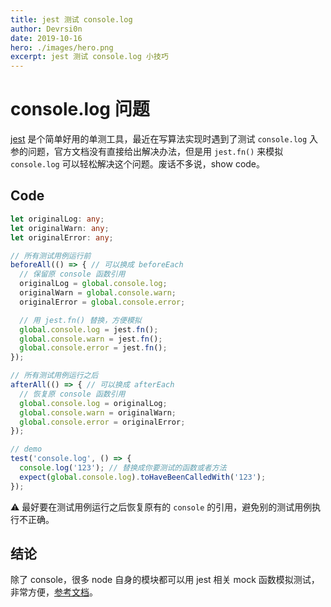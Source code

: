 ```yaml
---
title: jest 测试 console.log
author: Devrsi0n
date: 2019-10-16
hero: ./images/hero.png
excerpt: jest 测试 console.log 小技巧
---
```


# console.log 问题

[jest](https://jestjs.io) 是个简单好用的单测工具，最近在写算法实现时遇到了测试 `console.log` 入参的问题，官方文档没有直接给出解决办法，但是用 `jest.fn()` 来模拟 `console.log` 可以轻松解决这个问题。废话不多说，show code。

## Code

```ts
let originalLog: any;
let originalWarn: any;
let originalError: any;

// 所有测试用例运行前
beforeAll(() => { // 可以换成 beforeEach
  // 保留原 console 函数引用
  originalLog = global.console.log;
  originalWarn = global.console.warn;
  originalError = global.console.error;

  // 用 jest.fn() 替换，方便模拟
  global.console.log = jest.fn();
  global.console.warn = jest.fn();
  global.console.error = jest.fn();
});

// 所有测试用例运行之后
afterAll(() => { // 可以换成 afterEach
  // 恢复原 console 函数引用
  global.console.log = originalLog;
  global.console.warn = originalWarn;
  global.console.error = originalError;
});

// demo
test('console.log', () => {
  console.log('123'); // 替换成你要测试的函数或者方法
  expect(global.console.log).toHaveBeenCalledWith('123');
});
```

⚠ 最好要在测试用例运行之后恢复原有的 `console` 的引用，避免别的测试用例执行不正确。

## 结论

除了 console，很多 node 自身的模块都可以用 jest 相关 mock 函数模拟测试，非常方便，[参考文档](https://jestjs.io/docs/en/bypassing-module-mocks)。
